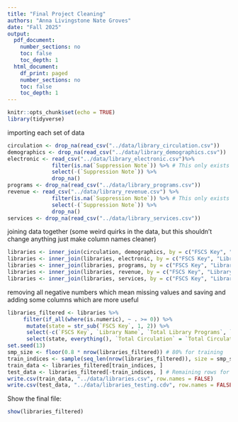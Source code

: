```yaml
---
title: "Final Project Cleaning"
authors: "Anna Livingstone Nate Groves"
date: "Fall 2025"
output:
  pdf_document:
    number_sections: no
    toc: false
    toc_depth: 1
  html_document:
    df_print: paged
    number_sections: no
    toc: false
    toc_depth: 1
---
```


```r
knitr::opts_chunk$set(echo = TRUE)
library(tidyverse)
```

importing each set of data
```r

circulation <- drop_na(read_csv("../data/library_circulation.csv"))
demographics <- drop_na(read_csv("../data/library_demographics.csv"))
electronic <- read_csv("../data/library_electronic.csv")%>%
              filter(is.na(`Suppression Note`)) %>% # This only exists if data is missing, so we can drop it to make our lives easier
              select(-(`Suppression Note`)) %>%
              drop_na()
programs <- drop_na(read_csv("../data/library_programs.csv"))
revenue <- read_csv("../data/library_revenue.csv") %>%
              filter(is.na(`Suppression Note`)) %>% # This only exists if data is missing, so we can drop it to make our lives easier
              select(-(`Suppression Note`)) %>%
              drop_na()
services <- drop_na(read_csv("../data/library_services.csv"))

```

joining data together (some weird quirks in the data, but this shouldn't change anything just make column names cleaner)
```r
libraries <- inner_join(circulation, demographics, by = c("FSCS Key", "Library Name", "Service Area Population", "Locale"))
libraries <- inner_join(libraries, electronic, by = c("FSCS Key", "Library Name", "Service Area Population", "Locale"))
libraries <- inner_join(libraries, programs, by = c("FSCS Key", "Library Name", "Service Area Population", "Locale"))
libraries <- inner_join(libraries, revenue, by = c("FSCS Key", "Library Name", "Service Area Population", "Locale"))
libraries <- inner_join(libraries, services, by = c("FSCS Key", "Library Name", "Service Area Population", "Locale"))
```

removing all negative numbers which mean missing values and saving
and adding some columns which are more useful
```r
libraries_filtered <- libraries %>%
     filter(if_all(where(is.numeric), ~ . >= 0)) %>%
      mutate(state = str_sub(`FSCS Key`, 1, 2)) %>%
      select(-c(`FSCS Key`, `Library Name`, `Total Library Programs`, `Total Revenue ($)`, `Electronic Material Circulation`, `Print Material Circulation`, `Other Physical Item Circulation`, `Total Program Attendance`, )) %>%
      select(state, everything(), `Total Circulation` = `Total Circulation`)
set.seed(13)
smp_size <- floor(0.8 * nrow(libraries_filtered)) # 80% for training
train_indices <- sample(seq_len(nrow(libraries_filtered)), size = smp_size)
train_data <- libraries_filtered[train_indices, ]
test_data <- libraries_filtered[-train_indices, ] # Remaining rows for testing
write.csv(train_data, "../data/libraries.csv", row.names = FALSE)
write.csv(test_data, "../data/libraries_testing.cdv", row.names = FALSE)
```

Show the final file:
```r
show(libraries_filtered)
```

